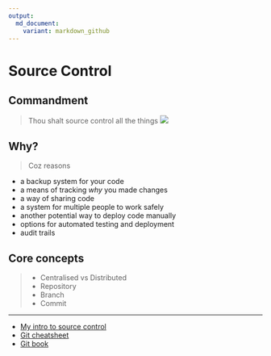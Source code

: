 ```yaml
---
output:
  md_document:
    variant: markdown_github
---
```


# Source Control

## Commandment
> Thou shalt source control all the things
![](https://raw.githubusercontent.com/stephlocke/Rtraining/master/inst/handouts/imgs/versioncontrolallthings.jpg)

## Why?
> Coz reasons

 - a backup system for your code
 - a means of tracking *why* you made changes
 - a way of sharing code
 - a system for multiple people to work safely
 - another potential way to deploy code manually
 - options for automated testing and deployment
 - audit trails

## Core concepts
>- Centralised vs Distributed
>- Repository
>- Branch
>- Commit

-----

- [My intro to source control](http://stephlocke.github.io/Rtraining/sourcecontrol.html)
- [Git cheatsheet]()
- [Git book]()

